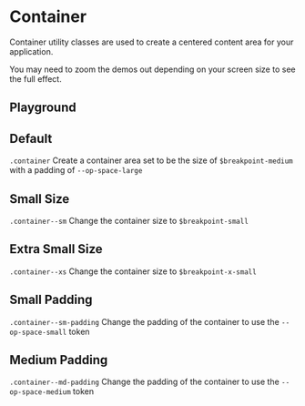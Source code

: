 
<Meta of={ContainerStories} />

# Container

<div
  dangerouslySetInnerHTML={{
    __html: createSourceCodeLink({ link: 'core/utilities.scss' }).outerHTML,
  }}
></div>

Container utility classes are used to create a centered content area for your application.

You may need to zoom the demos out depending on your screen size to see the full effect.

## Playground

<Canvas of={ContainerStories.Default} />
<Controls of={ContainerStories.Default} />

## Default

`.container` Create a container area set to be the size of `$breakpoint-medium` with a padding of `--op-space-large`

<Canvas of={ContainerStories.Default} />

## Small Size

`.container--sm` Change the container size to `$breakpoint-small`

<Canvas of={ContainerStories.SizeSmall} />

## Extra Small Size

`.container--xs` Change the container size to `$breakpoint-x-small`

<Canvas of={ContainerStories.SizeExtraSmall} />

## Small Padding

`.container--sm-padding` Change the padding of the container to use the `--op-space-small` token

<Canvas of={ContainerStories.PaddingSmall} />

## Medium Padding

`.container--md-padding` Change the padding of the container to use the `--op-space-medium` token

<Canvas of={ContainerStories.PaddingMedium} />
